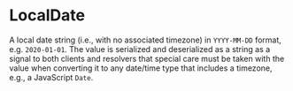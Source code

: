 # LocalDate

A local date string (i.e., with no associated timezone) in `YYYY-MM-DD` format, e.g. `2020-01-01`. The value is serialized and deserialized as a string as a signal to both clients and resolvers that special care must be taken with the value when converting it to any date/time type that includes a timezone, e.g., a JavaScript `Date`.
